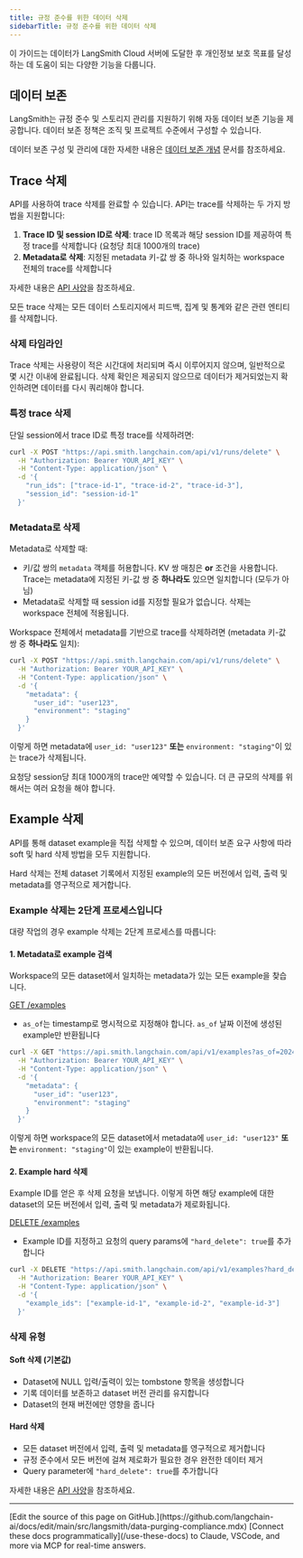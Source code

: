 ```yaml
---
title: 규정 준수를 위한 데이터 삭제
sidebarTitle: 규정 준수를 위한 데이터 삭제
---
```


이 가이드는 데이터가 LangSmith Cloud 서버에 도달한 후 개인정보 보호 목표를 달성하는 데 도움이 되는 다양한 기능을 다룹니다.

## 데이터 보존

LangSmith는 규정 준수 및 스토리지 관리를 지원하기 위해 자동 데이터 보존 기능을 제공합니다. 데이터 보존 정책은 조직 및 프로젝트 수준에서 구성할 수 있습니다.

데이터 보존 구성 및 관리에 대한 자세한 내용은 [데이터 보존 개념](/langsmith/administration-overview#data-retention) 문서를 참조하세요.

## Trace 삭제

API를 사용하여 trace 삭제를 완료할 수 있습니다. API는 trace를 삭제하는 두 가지 방법을 지원합니다:

1. **Trace ID 및 session ID로 삭제**: trace ID 목록과 해당 session ID를 제공하여 특정 trace를 삭제합니다 (요청당 최대 1000개의 trace)
2. **Metadata로 삭제**: 지정된 metadata 키-값 쌍 중 하나와 일치하는 workspace 전체의 trace를 삭제합니다

자세한 내용은 [API 사양](https://api.smith.langchain.com/redoc#tag/run/operation/delete_runs_api_v1_runs_delete_post)을 참조하세요.

<Warning>
모든 trace 삭제는 모든 데이터 스토리지에서 피드백, 집계 및 통계와 같은 관련 엔티티를 삭제합니다.
</Warning>

### 삭제 타임라인

Trace 삭제는 사용량이 적은 시간대에 처리되며 즉시 이루어지지 않으며, 일반적으로 몇 시간 이내에 완료됩니다. 삭제 확인은 제공되지 않으므로 데이터가 제거되었는지 확인하려면 데이터를 다시 쿼리해야 합니다.

### 특정 trace 삭제

단일 session에서 trace ID로 특정 trace를 삭제하려면:

```bash
curl -X POST "https://api.smith.langchain.com/api/v1/runs/delete" \
  -H "Authorization: Bearer YOUR_API_KEY" \
  -H "Content-Type: application/json" \
  -d '{
    "run_ids": ["trace-id-1", "trace-id-2", "trace-id-3"],
    "session_id": "session-id-1"
  }'
```

### Metadata로 삭제

Metadata로 삭제할 때:

- 키/값 쌍의 `metadata` 객체를 허용합니다. KV 쌍 매칭은 **or** 조건을 사용합니다. Trace는 metadata에 지정된 키-값 쌍 중 **하나라도** 있으면 일치합니다 (모두가 아님)
- Metadata로 삭제할 때 session id를 지정할 필요가 없습니다. 삭제는 workspace 전체에 적용됩니다.

Workspace 전체에서 metadata를 기반으로 trace를 삭제하려면 (metadata 키-값 쌍 중 **하나라도** 일치):

```bash
curl -X POST "https://api.smith.langchain.com/api/v1/runs/delete" \
  -H "Authorization: Bearer YOUR_API_KEY" \
  -H "Content-Type: application/json" \
  -d '{
    "metadata": {
      "user_id": "user123",
      "environment": "staging"
    }
  }'
```

이렇게 하면 metadata에 `user_id: "user123"` **또는** `environment: "staging"`이 있는 trace가 삭제됩니다.

<Warning>
요청당 session당 최대 1000개의 trace만 예약할 수 있습니다. 더 큰 규모의 삭제를 위해서는 여러 요청을 해야 합니다.
</Warning>

## Example 삭제

API를 통해 dataset example을 직접 삭제할 수 있으며, 데이터 보존 요구 사항에 따라 soft 및 hard 삭제 방법을 모두 지원합니다.

<Warning>
Hard 삭제는 전체 dataset 기록에서 지정된 example의 모든 버전에서 입력, 출력 및 metadata를 영구적으로 제거합니다.
</Warning>

### Example 삭제는 2단계 프로세스입니다

대량 작업의 경우 example 삭제는 2단계 프로세스를 따릅니다:

#### 1. Metadata로 example 검색

Workspace의 모든 dataset에서 일치하는 metadata가 있는 모든 example을 찾습니다.

[GET /examples](https://api.smith.langchain.com/redoc#tag/examples/operation/read_examples_api_v1_examples_get)

- `as_of`는 timestamp로 명시적으로 지정해야 합니다. `as_of` 날짜 이전에 생성된 example만 반환됩니다

```bash
curl -X GET "https://api.smith.langchain.com/api/v1/examples?as_of=2024-01-01T00:00:00Z" \
  -H "Authorization: Bearer YOUR_API_KEY" \
  -H "Content-Type: application/json" \
  -d '{
    "metadata": {
      "user_id": "user123",
      "environment": "staging"
    }
  }'
```

이렇게 하면 workspace의 모든 dataset에서 metadata에 `user_id: "user123"` **또는** `environment: "staging"`이 있는 example이 반환됩니다.

#### 2. Example hard 삭제

Example ID를 얻은 후 삭제 요청을 보냅니다. 이렇게 하면 해당 example에 대한 dataset의 모든 버전에서 입력, 출력 및 metadata가 제로화됩니다.

[DELETE /examples](https://api.smith.langchain.com/redoc#tag/examples/operation/delete_examples_api_v1_examples_delete)

- Example ID를 지정하고 요청의 query params에 `"hard_delete": true`를 추가합니다

```bash
curl -X DELETE "https://api.smith.langchain.com/api/v1/examples?hard_delete=true" \
  -H "Authorization: Bearer YOUR_API_KEY" \
  -H "Content-Type: application/json" \
  -d '{
    "example_ids": ["example-id-1", "example-id-2", "example-id-3"]
  }'
```

### 삭제 유형

#### Soft 삭제 (기본값)

- Dataset에 NULL 입력/출력이 있는 tombstone 항목을 생성합니다
- 기록 데이터를 보존하고 dataset 버전 관리를 유지합니다
- Dataset의 현재 버전에만 영향을 줍니다

#### Hard 삭제

- 모든 dataset 버전에서 입력, 출력 및 metadata를 영구적으로 제거합니다
- 규정 준수에서 모든 버전에 걸쳐 제로화가 필요한 경우 완전한 데이터 제거
- Query parameter에 `"hard_delete": true`를 추가합니다

자세한 내용은 [API 사양](https://api.smith.langchain.com/redoc#tag/examples/operation/delete_examples_api_v1_examples_delete)을 참조하세요.

---

<Callout icon="pen-to-square" iconType="regular">
    [Edit the source of this page on GitHub.](https://github.com/langchain-ai/docs/edit/main/src/langsmith/data-purging-compliance.mdx)
</Callout>
<Tip icon="terminal" iconType="regular">
    [Connect these docs programmatically](/use-these-docs) to Claude, VSCode, and more via MCP for    real-time answers.
</Tip>
